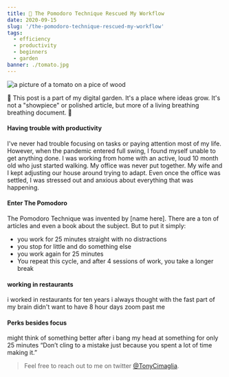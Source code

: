 ```yaml
---
title: 🌱 The Pomodoro Technique Rescued My Workflow
date: 2020-09-15
slug: '/the-pomodoro-technique-rescued-my-workflow'
tags:
  - efficiency
  - productivity
  - beginners
  - garden
banner: ./tomato.jpg
---
```


![a picture of a tomato on a pice of wood](./tomato.jpg)

🌱 This post is a part of my digital garden. It's a place where ideas grow.
It's not a "showpiece" or polished article, but more of a living breathing breathing document. 🌱

#### Having trouble with productivity

I've never had trouble focusing on tasks or paying attention most of my life.
However, when the pandemic entered full swing, I found myself unable to get anything done.
I was working from home with an active, loud 10 month old who just started walking.
My office was never put together. My wife and I kept adjusting our house around trying to adapt.
Even once the office was settled, I was stressed out and anxious about everything that was happening.

#### Enter The Pomodoro

The Pomodoro Technique was invented by [name here].
There are a ton of articles and even a book about the subject.
But to put it simply:

- you work for 25 minutes straight with no distractions
- you stop for little and do something else
- you work again for 25 minutes
- You repeat this cycle, and after 4 sessions of work, you take a longer break

#### working in restaurants

i worked in restaurants for ten years
i always thought with the fast part of my brain
didn't want to have 8 hour days zoom past me

#### Perks besides focus

might think of something better after i bang my head at something for only 25 minutes
“Don’t cling to a mistake just because you spent a lot of time making it.”

> Feel free to reach out to me on twitter [@TonyCimaglia](https://twitter.com/TonyCimaglia 'Tony Cimaglia').
